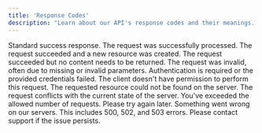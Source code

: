 ```yaml
---
title: 'Response Codes'
description: "Learn about our API's response codes and their meanings. These status codes help you understand the result of your API requests and how to handle different scenarios."
---
```


<CardGroup cols={2}>
  <Card title="200 OK" icon="check" color="#4CAF50">
    Standard success response. The request was successfully processed.
  </Card>
  
  <Card title="201 Created" icon="plus" color="#4CAF50">
    The request succeeded and a new resource was created.
  </Card>

  <Card title="204 No Content" icon="circle-check" color="#4CAF50">
    The request succeeded but no content needs to be returned.
  </Card>

  <Card title="400 Bad Request" icon="xmark" color="#ff9800">
    The request was invalid, often due to missing or invalid parameters.
  </Card>

  <Card title="401 Unauthorized" icon="lock" color="#ff9800">
    Authentication is required or the provided credentials failed.
  </Card>

  <Card title="403 Forbidden" icon="ban" color="#ff9800">
    The client doesn't have permission to perform this request.
  </Card>

  <Card title="404 Not Found" icon="magnifying-glass" color="#ff9800">
    The requested resource could not be found on the server.
  </Card>

  <Card title="409 Conflict" icon="code-merge" color="#ff9800">
    The request conflicts with the current state of the server.
  </Card>

  <Card title="429 Too Many Requests" icon="hand" color="#ff9800">
    You've exceeded the allowed number of requests. Please try again later.
  </Card>

  <Card title="5XX Server Errors" icon="server" color="#f44336">
    Something went wrong on our servers. This includes 500, 502, and 503 errors. Please contact support if the issue persists.
  </Card>
</CardGroup>